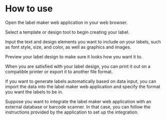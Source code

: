 # How to use 
Open the label maker web application in your web browser.

Select a template or design tool to begin creating your label.

Input the text and design elements you want to include on your labels, such as font style, size, and color, as well as graphics and images.

Preview your label design to make sure it looks how you want it to.

When you are satisfied with your label design, you can print it out on a compatible printer or export it to another file format.

If you want to generate labels automatically based on data input, you can import the data into the label maker web application and specify the format you want the labels to be in.

Suppose you want to integrate the label maker web application with an external database or barcode scanner. In that case, you can follow the instructions provided by the application to set up the integration.
